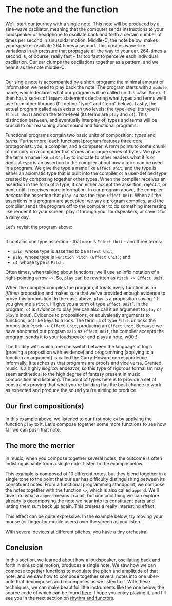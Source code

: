 # The note and the function

We'll start our journey with a single note. This note will be produced by a sine-wave oscillator, meaning that the computer sends instructions to your loudspeaker or headphone to oscillate back and forth a certain number of times per second in sinusoidal motion. Middle-C, the note below, makes your speaker oscillate 264 times a second. This creates wave-like variations in air pressure that propagate all the way to your ear. 264-times a second is, of course, really fast - far too fast to perceive each individual oscillation. Our ear clumps the oscillations together as a pattern, and we hear it as the note middle-C.

![]()

Our single note is accompanied by a short program: the minimal amount of information we need to play back the note. The program starts with a `module` name, which declares what our program will be called (in this case, `Main`). It then has a series of `import` statements declaring what types and terms we'll use from other libraries (I'll define "type" and "term" below). Lastly, the actual program called `main` exists on two levels: the type-level (its type is `Effect Unit`) and on the term-level (its terms are `play` and `c4`). This distinction between, and eventually interplay of, types and terms will be crucial to our reasoning about sound and functional programs.

Functional programs contain two basic units of composition: _types_ and _terms_. Furthermore, each functional program features three core protagonists: you, a compiler, and a computer. A _term_ points to some chunk of memory on a computer that stores an opaque series of bytes. We give the term a name like `c4` or `play` to indicate to other readers what it _is_ or _does_. A `type` is an assertion to the compiler about how a term can be used in a program. We give the type a name like `Effect Unit`, and the type is either an axiomatic type that is built into the compiler or a user-defined type created by composing together other types. When the compiler receives an assertion in the form of a type, it can either accept the assertion, reject it, or punt until it receives more information. In our program above, the compiler _accepts_ the assertion that `play c4` has the type `Effect Unit`. When all the assertions in a program are accepted, we say a program compiles, and the compiler sends the program off to the computer to do something interesting like render it to your screen, play it through your loudspeakers, or save it for a rainy day.

Let's revisit the program above:

```purescript
```

It contains one type assertion - that `main` is `Effect Unit` - and three terms:

- `main`, whose type is asserted to be `Effect Unit`;
- `play`, whose type is `Function Pitch (Effect Unit)`; and
- `c4`, whose type is `Pitch`.

Often times, when talking about functions, we'll use an infix notation of a right-pointing arrow `->`. So, `play` can be rewritten as `Pitch -> Effect Unit`.

When the compiler compiles the program, it treats every function as an _if/then_ proposition and makes sure that we've provided enough evidence to prove this proposition. In the case above, `play` is a proposition saying "If you give me a `Pitch`, I'll give you a term of type `Effect Unit`". In the program, `c4` is _evidence_ to play (we can also call it an argument to `play` or `play`'s input). Evidence to propositions, or equivalently arguments to functions, act like keys to a lock. The term `c4` of type `Pitch` unlocks the proposition `Pitch -> Effect Unit`, producing an `Effect Unit`. Because we have annotated our program `main` as `Effect Unit`, the compiler accepts the program, sends it to your loudspeaker and plays a note. w00t!

The fluidity with which one can switch between the language of logic (proving a proposition with evidence) and programming (applying to a function an argument) is called the Curry-Howard correspondence. Informally, it teaches us that programs are proofs and vice versa. Granted, music is a highly _illogical_ endeavor, so this type of rigorous formalism may seem antithetical to the high degree of fantasy present in music composition and listening. The point of types here is to provide a set of constraints proving that what you're building has the best chance to work as expected and produce the sound you're aiming to produce.

## Our first composition(s)

In this example above, we listened to our first note `c4` by applying the function `play` to it. Let's compose together some more functions to see how far we can push that note.

## The more the merrier

In music, when you compose together several notes, the outcome is often indistinguishable from a single note. Listen to the example below.

[]()

This example is composed of 10 different notes, but they blend together in a single tone to the point that our ear has difficulty distinguishing between its constituent notes. From a functional programming standpoint, we compose the notes together with the function `<>`, which is also called `append`.  We'll dive into what a `append` means in a bit, but one cool thing we can explore already is decomposing the note we hear into its constituent parts and letting them sum back up again. This creates a really interesting effect:

[]()

This effect can be quite expressive. In the example below, try moving your mouse (or finger for mobile users) over the screen as you listen.

[]()

With several devices at different pitches, you have a tiny orchestra!

## Conclusion

In this section, we learned about how a loudspeaker, oscillating back and forth in sinusoidal motion, produces a single note. We saw how we can compose together functions to modulate the pitch and amplitude of that note, and we saw how to compose together several notes into one uber-note that decomposes and recomposes as we listen to it. With these techniques, we can make beautiful little instruments like the one below, the source code of which can be found [here](). I hope you enjoy playing it, and I'll see you in the next section on [rhythm and functors]().
